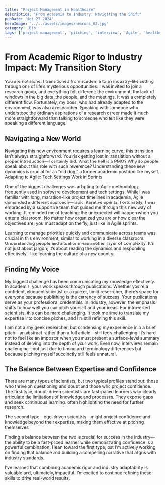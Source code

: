 ```yaml
---
title: "Project Management in Healthcare"
description: "From Academia to Industry: Navigating the Shift"
pubDate: 'Oct 27 2024'
heroImage: '../../assets/images/neurons_02.jpg'
category: 'Bio'
tags: ['project management', 'pitching', 'interview', 'Agile', 'healthcare']
---
```




# From Academic Rigor to Industry Impact: My Transition Story

You are not alone. I transitioned from academia to an industry-like setting through one of life’s mysterious opportunities. I was invited to join a research group, and everything felt different: the environment, the lack of windows in the big data, the people, and the meetings. It was a completely different flow. Fortunately, my boss, who had already adapted to the environment, was also a researcher. Speaking with someone who understood the ordinary aspirations of a research career made it much more straightforward than talking to someone who felt like they were speaking a different language.

## Navigating a New World

Navigating this new environment requires a learning curve; this transition isn’t always straightforward. You risk getting lost in translation without a proper introduction—I certainly did. What the hell is a PMO? Why do people speak about this role with such reverence? Understanding these new dynamics is crucial for an “old dog,” a former academic postdoc like myself.
Adapting to Agile: Tech Settings Work in Sprints

One of the biggest challenges was adapting to Agile methodology, frequently used in software development and tech settings. While I was familiar with long, marathon-like project timelines in academia, Agile demanded a different approach—rapid, iterative sprints. Fortunately, I was embraced by a supportive team that guided me through this new way of working. It reminded me of teaching: the unexpected will happen when you enter a classroom. No matter how organized you are or how clear the objectives are, you must adapt on the fly, just like in Agile sprints.

Learning to manage priorities quickly and communicate across teams was crucial in this environment, similar to working in a diverse classroom. Understanding people and situations was another layer of complexity. It’s not just about jargon; it’s about reading the dynamics and responding effectively—like learning the culture of a new country.


## Finding My Voice

My biggest challenge has been communicating my knowledge effectively. In academia, your work speaks through publications. Whether you’re a confident, eloquent scientist or a quieter, timid researcher, there’s space for everyone because publishing is the currency of success. Your publications serve as your professional credentials.
In industry, however, the emphasis shifts to how well you can pitch yourself and your ideas. For introverted scientists, this can be more challenging. It took me time to translate my expertise into concise pitches, and I’m still refining this skill.

I am not a shy geek researcher, but condensing my experience into a brief pitch—an abstract rather than a full article—still feels challenging. It’s hard not to feel like an impostor when you must present a surface-level summary instead of delving into the depth of your work. Even now, interviews remain challenging—not just due to timing and terminology differences but because pitching myself succinctly still feels unnatural.

## The Balance Between Expertise and Confidence

There are many types of scientists, but two typical profiles stand out: those who thrive on questioning and doubt and those who project confidence. The first type, doubt-driven scientists, are fast-paced learners who clearly articulate the limitations of knowledge and processes. They expose gaps and seek continuous learning, often highlighting the need for further research.

The second type—ego-driven scientists—might project confidence and knowledge beyond their expertise, making them effective at pitching themselves.

Finding a balance between the two is crucial for success in the industry—the ability to be a fast-paced learner while demonstrating confidence is a powerful combination. I lean toward the first type, but I’m actively working on finding that balance and building a compelling narrative that aligns with industry standards.

I’ve learned that combining academic rigor and industry adaptability is valuable and, ultimately, impactful. I’m excited to continue refining these skills to drive real-world results.

